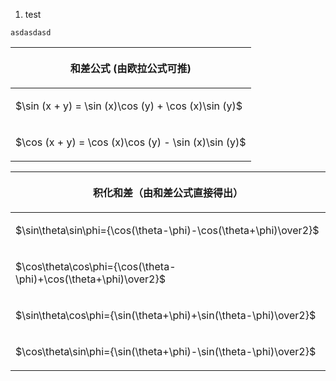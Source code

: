# test

<pre>
asdasdasd
</pre>

{|class="wikitable" style="background-color: #FFFFFF"
!和差公式 (由欧拉公式可推)
|-
|$\sin (x + y) = \sin (x)\cos (y) + \cos (x)\sin (y)$
|-
|$\cos (x + y) = \cos (x)\cos (y) - \sin (x)\sin (y)$
|}

{|class="wikitable" style="background-color: #FFFFFF"
!积化和差（由和差公式直接得出）
|-
|<math>\sin\theta\sin\phi={\cos(\theta-\phi)-\cos(\theta+\phi)\over2}</math>
|-
|<math>\cos\theta\cos\phi={\cos(\theta-\phi)+\cos(\theta+\phi)\over2}</math>
|-
|<math>\sin\theta\cos\phi={\sin(\theta+\phi)+\sin(\theta-\phi)\over2}</math>
|-
|<math>\cos\theta\sin\phi={\sin(\theta+\phi)-\sin(\theta-\phi)\over2}</math>
|}
